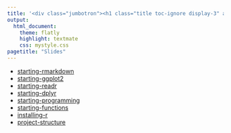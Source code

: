 ```yaml
---
title: '<div class="jumbotron"><h1 class="title toc-ignore display-3" align="center">Slides</h1><p class="lead" align="center">Danielle Navarro</p></div>'
output:
  html_document:
    theme: flatly
    highlight: textmate
    css: mystyle.css
pagetitle: "Slides"
---
```


- [starting-rmarkdown](./starting-rmarkdown)
- [starting-ggplot2](./starting-ggplot2)
- [starting-readr](./starting-readr)
- [starting-dplyr](./starting-dplyr)
- [starting-programming](./starting-programming)
- [starting-functions](./starting-functions)
- [installing-r](./installing-r)
- [project-structure](./project-structure)

